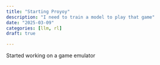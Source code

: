 ```yaml
---
title: "Starting Proyoy"
description: "I need to train a model to play that game"
date: "2025-03-09"
categories: [llm, rl]
draft: true

---
```


<!-- TODO add image -->

Started working on a game emulator